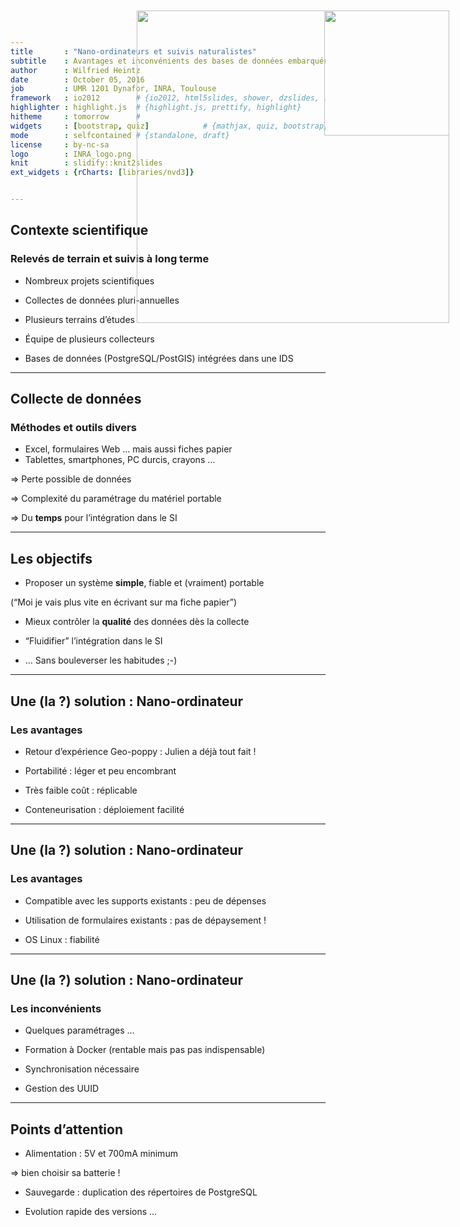 ```yaml
---
title       : "Nano-ordinateurs et suivis naturalistes"
subtitle    : Avantages et inconvénients des bases de données embarquées
author      : Wilfried Heintz
date        : October 05, 2016
job         : UMR 1201 Dynafor, INRA, Toulouse
framework   : io2012        # {io2012, html5slides, shower, dzslides, ...}
highlighter : highlight.js  # {highlight.js, prettify, highlight}
hitheme     : tomorrow      #   
widgets     : [bootstrap, quiz]            # {mathjax, quiz, bootstrap}
mode        : selfcontained # {standalone, draft}
license     : by-nc-sa
logo        : INRA_logo.png
knit        : slidify::knit2slides
ext_widgets : {rCharts: [libraries/nvd3]}


--- 
```

## Contexte scientifique
<img style="position: absolute; top: 20px; right: 30px; border: 0; width:200px;" src="assets/img/Dynafor.jpg">

 <h3>Relevés de terrain et suivis à long terme</h3>


 - Nombreux projets scientifiques
 
 - Collectes de données pluri-annuelles
 
 - Plusieurs terrains d'études
 
 - Équipe de plusieurs collecteurs
 
 - Bases de données (PostgreSQL/PostGIS) intégrées dans une IDS 
 

--- 

## Collecte de données
<img style="position: absolute; top: 20px; right: 30px; border: 0; width:500px;" src="assets/img/dmh.png">

 <h3>Méthodes et outils divers</h3>

 
 - Excel, formulaires Web ... mais aussi fiches papier
 - Tablettes, smartphones, PC durcis, crayons ...
 

=> Perte possible de données

=> Complexité du paramétrage du matériel portable

=> Du **temps** pour l'intégration dans le SI


--- 

## Les objectifs

 - Proposer un système **simple**, fiable et (vraiment) portable
 
("Moi je vais plus vite en écrivant sur ma fiche papier")

 - Mieux contrôler la **qualité** des données dès la collecte
 
 - "Fluidifier" l'intégration dans le SI
 
 - ... Sans bouleverser les habitudes ;-)


--- 

## Une (la ?) solution : Nano-ordinateur
<img style="position: absolute; top: 20px; right: 30px; border: 0; width:200px;" src="assets/img/raspi.jpg">

 <h3>Les avantages</h3>
 

 
 - Retour d'expérience Geo-poppy : Julien a déjà tout fait !
 
 - Portabilité : léger et peu encombrant
 
 - Très faible coût : réplicable
 
 - Conteneurisation : déploiement facilité



--- 

## Une (la ?) solution : Nano-ordinateur
<img style="position: absolute; top: 20px; right: 30px; border: 0; width:200px;" src="assets/img/raspi.jpg">

 <h3>Les avantages</h3>
 
 
 - Compatible avec les supports existants : peu de dépenses
 
 - Utilisation de formulaires existants : pas de dépaysement !
 
 - OS Linux : fiabilité

--- 

## Une (la ?) solution : Nano-ordinateur


 <h3>Les inconvénients</h3>


 
 - Quelques paramétrages ...
 
 - Formation à Docker (rentable mais pas pas indispensable)
 
 - Synchronisation nécessaire 
 
 - Gestion des UUID


--- 

## Points d'attention

 
 - Alimentation : 5V et 700mA minimum

=> bien choisir sa batterie !
 
 - Sauvegarde : duplication des répertoires de PostgreSQL
 
 - Evolution rapide des versions ...
 

 
 
 
